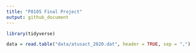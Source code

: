```yaml
---
title: "P8105 Final Project"
output: github_document
---
```


```r
library(tidyverse)
```

```r
data = read.table("data/atusact_2020.dat", header = TRUE, sep = ",")
```

